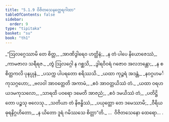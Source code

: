 ```yaml
---
title: "5.1.9 ဝိဇိတသေနတ္ထေရဂါထာ"
tableOfContents: false
sidebar:
  order: 9
type: "tipitaka"
basket: "su"
book: "th1"
---
```



<DynamicBreadcrumb />

<Division number="355" book="th1" e="ch" v="19" p="279">

<Paragraph number="615" type="verses" book="th1">
_“ဩလဂ္ဂေဿာမိ တေ စိတ္တ,_  
_အာဏိဒွါရေဝ ဟတ္ထိနံ;_  
_န တံ ပါပေ နိယောဇေဿံ,_  
_ကာမဇာလ သရီရဇ._  

</Paragraph>

</Division>
<Division number="356" book="th1" e="ch" v="19" p="279">

<Paragraph number="616" type="verses" book="th1">
_တွံ ဩလဂ္ဂေါ န ဂစ္ဆသိ,_  
_ဒွါရဝိဝရံ ဂဇောဝ အလဘန္တော;_  
_န စ စိတ္တကလိ ပုနပ္ပုနံ,_  
_ပသက္က ပါပရတော စရိဿသိ._  

</Paragraph>

</Division>
<Division number="357" book="th1" e="ch" v="19" p="279">

<Paragraph number="617" type="verses" book="th1">
_ယထာ ကုဉ္ဇရံ အဒန္တံ,_  
_နဝဂ္ဂဟမင်္ကုသဂ္ဂဟော;_  
_ဗလဝါ အာဝတ္တေတိ အကာမံ,_  
_ဧဝံ အာဝတ္တယိဿံ တံ._  

</Paragraph>

</Division>
<Division number="358" book="th1" e="ch" v="19" p="279">

<Paragraph number="618" type="verses" book="th1">
_ယထာ ဝရဟယဒမကုသလော,_  
_သာရထိ ပဝရော ဒမေတိ အာဇညံ;_  
_ဧဝံ ဒမယိဿံ တံ,_  
_ပတိဋ္ဌိတော ပဉ္စသု ဗလေသု._  

</Paragraph>

</Division>
<Division number="359" book="th1" e="ch" v="19" p="279">

<Paragraph number="619" type="verses" book="th1">
_သတိယာ တံ နိဗန္ဓိဿံ,_  
_ပယုတ္တော တေ ဒမေဿာမိ;_  
_ဝီရိယဓုရနိဂ္ဂဟိတော,_  
_န ယိတော ဒူရံ ဂမိဿသေ စိတ္တာ”တိ._  


</Paragraph>
</Division>

<Paragraph number="620" type="center" book="th1">
…  ဝိဇိတသေနော ထေရော… .
</Paragraph>